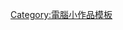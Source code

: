{{Asbox
| image     = LampFlowchart.svg
| subject   = [[電腦科學]]
| category  = 電腦科學小作品
| name      = Template:Compsci-stub
}}<noinclude>
[[Category:電腦小作品模板]]
</noinclude>
